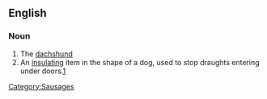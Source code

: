 ==English==

===Noun===
{{en-noun|sg=[[sausage]] [[dog]]}}

# The [[dachshund]]
# An [[insulating]] item in the shape of a dog, used to stop draughts entering under doors.[http://www.cathkidston.co.uk/ProductDetails.aspx?pid=89-202-4-4&language=en-GB]

[[Category:Sausages]]